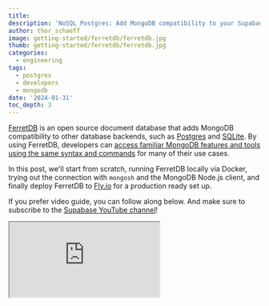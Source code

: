 ```yaml
---
title:
description: 'NoSQL Postgres: Add MongoDB compatibility to your Supabase projects with FerretDB'
author: thor_schaeff
image: getting-started/ferretdb/ferretdb.jpg
thumb: getting-started/ferretdb/ferretdb.jpg
categories:
  - engineering
tags:
  - postgres
  - developers
  - mongodb
date: '2024-01-31'
toc_depth: 3
---
```


[FerretDB](https://www.ferretdb.com/) is an open source document database that adds MongoDB compatibility to other database backends, such as [Postgres](https://www.postgresql.org/) and [SQLite](https://www.sqlite.org/).
By using FerretDB, developers can [access familiar MongoDB features and tools using the same syntax and commands](https://blog.ferretdb.io/mongodb-crud-operations-with-ferretdb/) for many of their use cases.

In this post, we'll start from scratch, running FerretDB locally via Docker, trying out the connection with `mongosh` and the MongoDB Node.js client, and finally deploy FerretDB to [Fly.io](https://fly.io/) for a production ready set up.

If you prefer video guide, you can follow along below. And make sure to subscribe to the [Supabase YouTube channel](https://www.youtube.com/channel/UCNTVzV1InxHV-YR0fSajqPQ?view_as=subscriber&sub_confirmation=1)!

<div className="video-container">
  <iframe
    className="w-full"
    src="https://www.youtube-nocookie.com/embed/"
    title="YouTube video player"
    allow="accelerometer; autoplay; clipboard-write; encrypted-media; fullscreen; gyroscope; picture-in-picture; web-share"
    allowfullscreen
  />
</div>

## Prerequisites

- A Supabase project. Create yours here: [database.new](https://database.new).
- [Docker](https://www.docker.com/) or [Orbstack](https://orbstack.dev/).
- [Optional] A [Fly.io](https://fly.io/) account for production deployment.

## Run FerretDB locally with Docker

FerretDB provides a [Docker image](https://github.com/ferretdb/FerretDB/pkgs/container/ferretdb) allowing us to run it locally, for example via [Orbstack](https://orbstack.dev/), with a couple simple commands.

FerretDB only requires the Postgres database URI to be provided as the `FERRETDB_POSTGRESQL_URL` environment variable. Every Supabase project comes with a full Postgres database. You can find the connection URI string in your [Supabase Dashboard](https://supabase.com/dashboard/project/_/settings/database)

```bash Terminal
# Set the required environment variables
export DB_USER=postgres
export DB_PASSWORD=<your db password>
export SUPA_PROJECT_REF=<your Supabase project ref>
export DB_URL=postgresql://$DB_USER:$DB_PASSWORD@db.$SUPA_PROJECT_REF.supabase.co:5432/postgres

# Run FerretDB in docker container
docker run -p 27017:27017 -p 8080:8080 -e FERRETDB_POSTGRESQL_URL=$DB_URL ghcr.io/ferretdb/ferretdb
```

FerretDB runs on the default MongoDB port `27017` and also spins up some monitoring tools on port `8080`. Once up and running you can access these at [localhost:8080](http://localhost:8080).

Once up and running, constructing the MongoDB URI is easil:

```bash Terminal
export MONGODB_URL=mongodb://$DB_USER:$DB_PASSWORD@127.0.0.1:27017/ferretdb?authMechanism=PLAIN
```

## Test with `mongosh`

If you have MongoDB installed locally on your machine, you can test via `mongosh`, the MongoDB shell.

```bash Terminal
mongosh '$MONGODB_URL'
```

If you don't have MongoDB installed locally, you can run the shell via a Docker container:

```bash Terminal
docker run --rm -it --entrypoint=mongosh mongo \
 "$MONGODB_URL"
```

### Insert documents into FerretDB

With `mongosh` running, let's try to insert some documents into our FerretDB instance.
You are going to insert two footballer data into a `players` collection.

```json5 ferretdb>
db.players.insertMany([
   {
       futbin_id: 3,
       player_name: "Giggs",
       player_extended_name: "Ryan Giggs",
       quality: "Gold - Rare",
       overall: 92,
       nationality: "Wales",
       position: "LM",
       pace: 90,
       dribbling: 91,
       shooting: 80,
       passing: 90,
       defending: 44,
       physicality: 67
   },
   {
       futbin_id: 4,
       player_name: "Scholes",
       player_extended_name: "Paul Scholes",
       quality: "Gold - Rare",
       overall: 91,
       nationality: "England",
       position: "CM",
       pace: 72,
       dribbling: 80,
       shooting: 87,
       passing: 91,
       defending: 64,
       physicality: 82,
       base_id: 246
   }
]);
```

Great!
Now when you run `db.players.find()`, it should return all the documents stored in the collection.

### Update document record in FerretDB

Next, you need to update "Giggs" record to reflect his current position as a `CM`.
To do this, we can just run an `updateOne` command to target just that particular player:

```json5 ferretdb>
db.players.updateOne(
    { player_name: "Giggs" },
    { $set: { position: "CM" } }
);
```

Let's query the collection to see if the changes have been made:

```json5 ferretdb>
db.players.find({player_name: "Giggs"})
```

You can run many MongoDB operations on FerretDB. See the [list of supported commands](https://docs.ferretdb.io/reference/supported-commands/) in the FerretDB documentation for more.

## Inspect the JSONB data in the Supabase Dashboard

FerretDB stores each collection in a table on the `ferretdb` schema, each document represented by a JSONB entry. You can inspect this in the [Table Editor](https://supabase.com/dashboard/project/_/editor) in your Supabase Dashboard.

![Supabase Dashboard Table Editor Screenshot](/images/blog/getting-started/ferretdb/table-editor.png)

## Deploy to Fly.io

For production use cases, you can easily deploy FerretDB on Fly. Simply create a `fly.toml` file (make sure to [update `primary_region`](https://fly.io/docs/reference/regions/))

```toml fly.toml
app = "supa-ferretdb-<your-supabase-project-ref>"
primary_region = "bos"

[build]
  image = "ghcr.io/ferretdb/ferretdb"

[[services]]
  internal_port = 27017
  protocol = "tcp"

  [[services.ports]]
    port = "27017"

[[vm]]
  cpu_kind = "shared"
  cpus = 1
  memory_mb = 1024
```

And follow these [flyctl](https://fly.io/docs/hands-on/install-flyctl/) commands:

- fly launch --no-deploy
  - An existing fly.toml file was found for app supa-ferretdb?
  - Would you like to copy its configuration to the new app? (y/N) > y
- fly secrets set FERRETDB_POSTGRESQL_URL=$DB_URL
- fly deploy
- fly ips allocate-v4
  - Note: this is a paid feature! You can test it for free as long as you [release the dedicated IPv4](https://community.fly.io/t/we-are-going-to-start-charging-for-dedicated-ipv4-in-january-1st/15970#how-not-to-be-billed-2) before the end of the billing period!

Now simply replace `127.0.0.1` in the `MONGODB_URL` with your dedicated IPv4 address and you're ready to roll!

## Conclusion

FerretDB allows you to run MongoDB workloads on Postgres and SQLite. This flexibility means you can easily add MongoDB compatibility to your Supabase projects, while avoiding vendor lock-in and retaining control of your data architecture.

To get started with FerretDB, check out the [FerretDB quickstart guide](https://docs.ferretdb.io/quickstart-guide/).

## More Supabase

